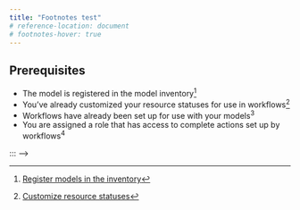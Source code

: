```yaml
---
title: "Footnotes test"
# reference-location: document
# footnotes-hover: true
---
```


<!-- Here is a footnote reference,[^1] and another.[^longnote]

[^1]: Here is the footnote.

[^longnote]: Here's one with multiple blocks.

    Subsequent paragraphs are indented to show that they belong to the previous footnote.

        { some.code }

    The whole paragraph can be indented, or just the first line. 
    In this way, multi-paragraph footnotes work like multi-paragraph list items.

This paragraph won't be part of the note, because it isn't indented. -->

## Prerequisites

- The model is registered in the model inventory[^1]
- You've already customized your resource statuses for use in workflows[^2]
- Workflows have already been set up for use with your models^3^
- You are assigned a role that has access to complete actions set up by workflows^4^

[^1]:
    
    [Register models in the inventory](/guide/model-inventory/register-models-in-inventory.qmd)

[^2]:

    [Customize resource statuses](customize-resource-statuses.qmd)

<!-- ::: {.column-margin}
**Learn more:**

^1^ [Register models in the inventory](/guide/model-inventory/register-models-in-inventory.qmd)

^2^ [Customize resource statuses](customize-resource-statuses.qmd)

^3^ [Working with model workflows](set-up-model-workflows.qmd)

^4^ [Users (Supported roles)](/guide/configuration/managing-users.qmd#supported-roles)

|   [Manage users (User roles)](/guide/configuration/manage-users.qmd#user-roles) -->
::: -->